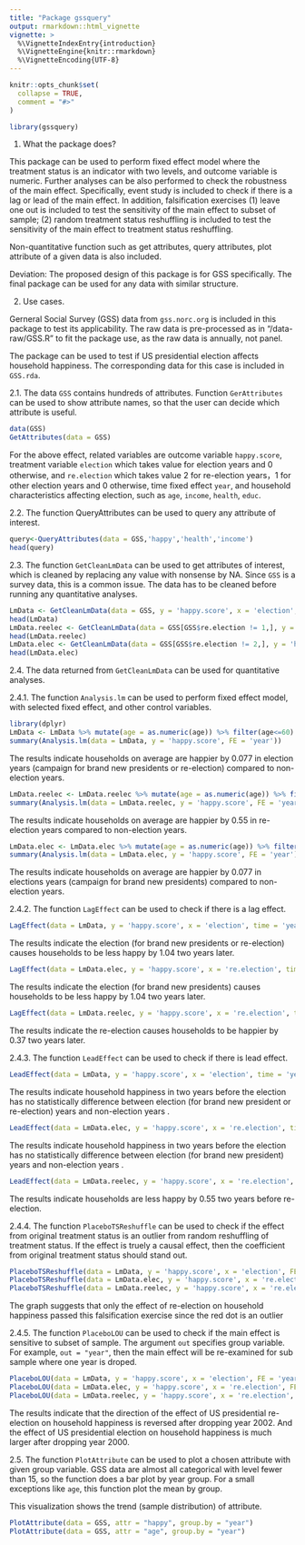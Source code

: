 ```yaml
---
title: "Package gssquery"
output: rmarkdown::html_vignette
vignette: >
  %\VignetteIndexEntry{introduction}
  %\VignetteEngine{knitr::rmarkdown}
  %\VignetteEncoding{UTF-8}
---
```


```r
knitr::opts_chunk$set(
  collapse = TRUE,
  comment = "#>"
)
```

```r
library(gssquery)
```
1. What the package does?

This package can be used to perform fixed effect model where the treatment status is an indicator with two levels, and outcome variable is numeric. Further analyses can be also performed to check the robustness of the main effect. Specifically, event study is included to check if there is a lag or lead of the main effect. In addition, falsification exercises (1) leave one out is included to test the sensitivity of the main effect to subset of sample; (2) random treatment status reshuffling is included to test the sensitivity of the main effect to treatment status reshuffling.

Non-quantitative function such as get attributes, query attributes, plot attribute of a given data is also included.

Deviation: The proposed design of this package is for GSS specifically. The final package can be used for any data with similar structure.


2. Use cases.

Gerneral Social Survey (GSS) data from `gss.norc.org` is included in this package to test its applicability. The raw data is pre-processed as in "/data-raw/GSS.R" to fit the package use, as the raw data is annually, not panel. 

The package can be used to test if US presidential election affects household happiness. The corresponding data for this case is included in `GSS.rda`.

2.1. The data `GSS` contains hundreds of attributes. Function `GerAttributes` can be used to show attribute names, so that the user can decide which attribute is useful. 

```r
data(GSS)
GetAttributes(data = GSS)
```
For the above effect, related variables are outcome variable `happy.score`, treatment variable `election` which takes value for election years and 0 otherwise, and `re.election` which takes value 2 for re-election years，1 for other election years and 0 otherwise, time fixed effect `year`, and household characteristics affecting election, such as `age`, `income`, `health`, `educ`.


2.2. The function QueryAttributes can be used to query any attribute of interest. 

```r
query<-QueryAttributes(data = GSS,'happy','health','income')
head(query)
```

2.3. The function `GetCleanLmData` can be used to get attributes of interest, which is cleaned by replacing any value with nonsense by NA. Since `GSS` is a survey data, this is a common issue. The data has to be cleaned before running any quantitative analyses.

```r
LmData <- GetCleanLmData(data = GSS, y = 'happy.score', x = 'election', FE = 'year', common.na.strings = c("DK", "IAP", "UNCODEABLE & IAP", ".a", ".b","DK NA"), 'age', 'income', 'health', 'educ')
head(LmData)
LmData.reelec <- GetCleanLmData(data = GSS[GSS$re.election != 1,], y = 'happy.score', x = 're.election', FE = 'year', common.na.strings = c("DK", "IAP", "UNCODEABLE & IAP", ".a", ".b","DK NA"), 'age', 'income', 'health', 'educ')
head(LmData.reelec)
LmData.elec <- GetCleanLmData(data = GSS[GSS$re.election != 2,], y = 'happy.score', x = 're.election', FE = 'year', common.na.strings = c("DK", "IAP", "UNCODEABLE & IAP", ".a", ".b","DK NA"), 'age', 'income', 'health', 'educ')
head(LmData.elec)
```

2.4. The data returned from `GetCleanLmData` can be used for quantitative analyses.

2.4.1. The function `Analysis.lm` can be used to perform fixed effect model, with selected fixed effect, and other control variables.

```r
library(dplyr)
LmData <- LmData %>% mutate(age = as.numeric(age)) %>% filter(age<=60)
summary(Analysis.lm(data = LmData, y = 'happy.score', FE = 'year'))

```
The results indicate households on average are happier by 0.077 in election years (campaign for brand new presidents or re-election) compared to non-election years.

```r
LmData.reelec <- LmData.reelec %>% mutate(age = as.numeric(age)) %>% filter(age<=60)
summary(Analysis.lm(data = LmData.reelec, y = 'happy.score', FE = 'year'))

```
The results indicate households on average are happier by 0.55 in re-election years compared to  non-election years.

```r
LmData.elec <- LmData.elec %>% mutate(age = as.numeric(age)) %>% filter(age<=60)
summary(Analysis.lm(data = LmData.elec, y = 'happy.score', FE = 'year'))
```
The results indicate households on average are happier by 0.077 in elections years (campaign for brand new presidents) compared to non-election years.


2.4.2. The function `LagEffect` can be used to check if there is a lag effect.

```r
LagEffect(data = LmData, y = 'happy.score', x = 'election', time = 'year', FE = 'year')


```
The results indicate the election (for brand new presidents or re-election) causes households to be less happy by 1.04 two years later.

```r
LagEffect(data = LmData.elec, y = 'happy.score', x = 're.election', time = 'year', FE = 'year')

```
The results indicate the election (for brand new presidents) causes households to be less happy by 1.04 two years later.
```r
LagEffect(data = LmData.reelec, y = 'happy.score', x = 're.election', time = 'year', FE = 'year')

```
The results indicate the re-election causes households to be happier by 0.37 two years later.


2.4.3. The function `LeadEffect` can be used to check if there is lead effect.

```r
LeadEffect(data = LmData, y = 'happy.score', x = 'election', time = 'year', FE = 'year')

```
The results indicate household happiness in two years before the election has no statistically difference between election (for brand new president or re-election) years and non-election years .

```r
LeadEffect(data = LmData.elec, y = 'happy.score', x = 're.election', time = 'year', FE = 'year')
```
The results indicate household happiness in two years before the election has no statistically difference between election (for brand new president) years and non-election years .


```r
LeadEffect(data = LmData.reelec, y = 'happy.score', x = 're.election', time = 'year', FE = 'year')

```
The results indicate households are less happy by 0.55 two years before re-election.

2.4.4. The function `PlaceboTSReshuffle` can be used to check if the effect from original treatment status is an outlier from random reshuffling of treatment status. If the effect is truely a causal effect, then the coefficient from original treatment status should stand out.

```r
PlaceboTSReshuffle(data = LmData, y = 'happy.score', x = 'election', FE = 'year')
PlaceboTSReshuffle(data = LmData.elec, y = 'happy.score', x = 're.election', FE = 'year')
PlaceboTSReshuffle(data = LmData.reelec, y = 'happy.score', x = 're.election', FE = 'year')


```
The graph suggests that only the effect of re-election on household happiness passed this falsification exercise since the red dot is an outlier

2.4.5. The function `PlaceboLOU` can be used to check if the main effect is sensitive to subset of sample. The argument `out` specifies group variable. For example, `out = "year"`, then the main effect will be re-examined for sub sample where one year is droped.

```r
PlaceboLOU(data = LmData, y = 'happy.score', x = 'election', FE = 'year', out = 'year')
PlaceboLOU(data = LmData.elec, y = 'happy.score', x = 're.election', FE = 'year', out = 'year')
PlaceboLOU(data = LmData.reelec, y = 'happy.score', x = 're.election', FE = 'year', out = 'year')

```
The results indicate that the direction of the effect of US presidential re-election on household happiness is reversed after dropping year 2002. And the effect of US presidential election on household happiness is much larger after dropping year 2000.


2.5. The function `PlotAttribute` can be used to plot a chosen attribute with given group variable. GSS data are almost all categorical with level fewer than 15, so the function does a bar plot by year group. For a small exceptions like `age`, this function plot the mean by group.

This visualization shows the trend (sample distribution) of attribute. 

```r
PlotAttribute(data = GSS, attr = "happy", group.by = "year")
PlotAttribute(data = GSS, attr = "age", group.by = "year")
```
